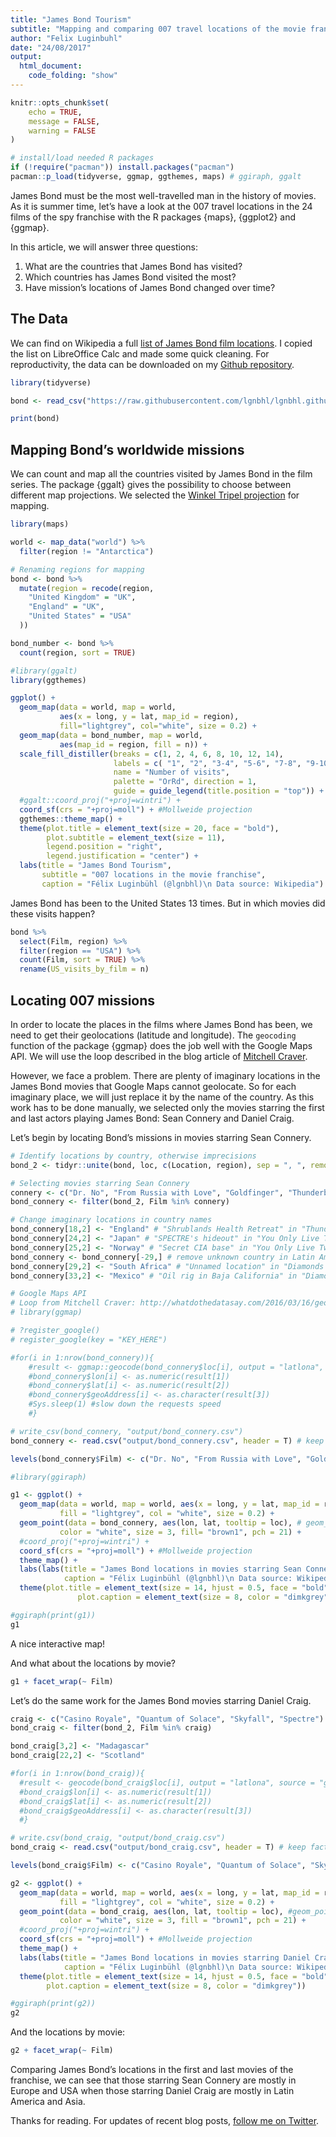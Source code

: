 ```yaml
---
title: "James Bond Tourism"
subtitle: "Mapping and comparing 007 travel locations of the movie franchise."
author: "Felix Luginbuhl"
date: "24/08/2017"
output: 
  html_document:
    code_folding: "show"
---
```


```r
knitr::opts_chunk$set(
	echo = TRUE,
	message = FALSE,
	warning = FALSE
)

# install/load needed R packages
if (!require("pacman")) install.packages("pacman")
pacman::p_load(tidyverse, ggmap, ggthemes, maps) # ggiraph, ggalt
```

James Bond must be the most well-travelled man in the history of movies. As it is summer time, let's have a look at the 007 travel locations in the 24 films of the spy franchise with the R packages {maps}, {ggplot2} and {ggmap}.

In this article, we will answer three questions:

1.  What are the countries that James Bond has visited?
2.  Which countries has James Bond visited the most?
3.  Have mission's locations of James Bond changed over time?

## The Data

We can find on Wikipedia a full [list of James Bond film locations](https://en.wikipedia.org/wiki/List_of_James_Bond_film_locations). I copied the list on LibreOffice Calc and made some quick cleaning. For reproductivity, the data can be downloaded on my [Github repository](https://github.com/lgnbhl/lgnbhl.github.io/blob/master/images/data_bond.csv).

```r
library(tidyverse)

bond <- read_csv("https://raw.githubusercontent.com/lgnbhl/lgnbhl.github.io/master/img/data_bond.csv")

print(bond)
```

## Mapping Bond's worldwide missions

We can count and map all the countries visited by James Bond in the film series. The package {ggalt} gives the possibility to choose between different map projections. We selected the [Winkel Tripel projection](https://en.wikipedia.org/wiki/Winkel_tripel_projection) for mapping.

```r
library(maps)

world <- map_data("world") %>% 
  filter(region != "Antarctica")

# Renaming regions for mapping
bond <- bond %>%
  mutate(region = recode(region,
    "United Kingdom" = "UK",
    "England" = "UK",
    "United States" = "USA"
  )) 

bond_number <- bond %>%
  count(region, sort = TRUE)

#library(ggalt)
library(ggthemes)

ggplot() +
  geom_map(data = world, map = world,
           aes(x = long, y = lat, map_id = region),
           fill="lightgrey", col="white", size = 0.2) +
  geom_map(data = bond_number, map = world,
           aes(map_id = region, fill = n)) +
  scale_fill_distiller(breaks = c(1, 2, 4, 6, 8, 10, 12, 14),
                       labels = c( "1", "2", "3-4", "5-6", "7-8", "9-10", "11-12", "13-14"),
                       name = "Number of visits",
                       palette = "OrRd", direction = 1,
                       guide = guide_legend(title.position = "top")) +
  #ggalt::coord_proj("+proj=wintri") +
  coord_sf(crs = "+proj=moll") + #Mollweide projection
  ggthemes::theme_map() +
  theme(plot.title = element_text(size = 20, face = "bold"),
        plot.subtitle = element_text(size = 11),
        legend.position = "right",
        legend.justification = "center") +
  labs(title = "James Bond Tourism",
       subtitle = "007 locations in the movie franchise",
       caption = "Félix Luginbühl (@lgnbhl)\n Data source: Wikipedia")
```

James Bond has been to the United States 13 times. But in which movies did these visits happen?

```r
bond %>%
  select(Film, region) %>%
  filter(region == "USA") %>%
  count(Film, sort = TRUE) %>%
  rename(US_visits_by_film = n)
```

## Locating 007 missions

In order to locate the places in the films where James Bond has been, we need to get their geolocations (latitude and longitude). The ```geocoding``` function of the package {ggmap} does the job well with the Google Maps API. We will use the loop described in the blog article of [Mitchell Craver](http://whatdothedatasay.com/2016/03/16/geocoding-addresses-in-r-with-ggmap/).

However, we face a problem. There are plenty of imaginary locations in the James Bond movies that Google Maps cannot geolocate. So for each imaginary place, we will just replace it by the name of the country. As this work has to be done manually, we selected only the movies starring the first and last actors playing James Bond: Sean Connery and Daniel Craig.

Let's begin by locating Bond's missions in movies starring Sean Connery.

```r
# Identify locations by country, otherwise imprecisions
bond_2 <- tidyr::unite(bond, loc, c(Location, region), sep = ", ", remove = FALSE)

# Selecting movies starring Sean Connery
connery <- c("Dr. No", "From Russia with Love", "Goldfinger", "Thunderball", "You Only Live Twice", "Diamonds Are Forever")
bond_connery <- filter(bond_2, Film %in% connery)

# Change imaginary locations in country names
bond_connery[18,2] <- "England" # "Shrublands Health Retreat" in "Thunderball"
bond_connery[24,2] <- "Japan" # "SPECTRE's hideout" in "You Only Live Twice"
bond_connery[25,2] <- "Norway" # "Secret CIA base" in "You Only Live Twice"
bond_connery <- bond_connery[-29,] # remove unknown country in Latin America
bond_connery[29,2] <- "South Africa" # "Unnamed location" in "Diamonds Are Forever"
bond_connery[33,2] <- "Mexico" # "Oil rig in Baja California" in "Diamonds Are Forever"

# Google Maps API
# Loop from Mitchell Craver: http://whatdothedatasay.com/2016/03/16/geocoding-addresses-in-r-with-ggmap/
# library(ggmap)

# ?register_google()
# register_google(key = "KEY_HERE")

#for(i in 1:nrow(bond_connery)){
    #result <- ggmap::geocode(bond_connery$loc[i], output = "latlona", source = "google")
    #bond_connery$lon[i] <- as.numeric(result[1])
    #bond_connery$lat[i] <- as.numeric(result[2])
    #bond_connery$geoAddress[i] <- as.character(result[3])
    #Sys.sleep(1) #slow down the requests speed
    #}

# write_csv(bond_connery, "output/bond_connery.csv")
bond_connery <- read.csv("output/bond_connery.csv", header = T) # keep factor

levels(bond_connery$Film) <- c("Dr. No", "From Russia with Love", "Goldfinger", "Thunderball", "You Only Live Twice", "Diamonds Are Forever")

#library(ggiraph)

g1 <- ggplot() +
  geom_map(data = world, map = world, aes(x = long, y = lat, map_id = region),
           fill = "lightgrey", col = "white", size = 0.2) +
  geom_point(data = bond_connery, aes(lon, lat, tooltip = loc), # geom_point_interactive
           color = "white", size = 3, fill= "brown1", pch = 21) +
  #coord_proj("+proj=wintri") +
  coord_sf(crs = "+proj=moll") + #Mollweide projection
  theme_map() +
  labs(labs(title = "James Bond locations in movies starring Sean Connery",
            caption = "Félix Luginbühl (@lgnbhl)\n Data source: Wikipedia")) +
  theme(plot.title = element_text(size = 14, hjust = 0.5, face = "bold"),
               plot.caption = element_text(size = 8, color = "dimkgrey"))

#ggiraph(print(g1))
g1
```

A nice interactive map!

And what about the locations by movie?

```r
g1 + facet_wrap(~ Film)
```

Let's do the same work for the James Bond movies starring Daniel Craig.

```r
craig <- c("Casino Royale", "Quantum of Solace", "Skyfall", "Spectre")
bond_craig <- filter(bond_2, Film %in% craig)

bond_craig[3,2] <- "Madagascar"
bond_craig[22,2] <- "Scotland"

#for(i in 1:nrow(bond_craig)){
  #result <- geocode(bond_craig$loc[i], output = "latlona", source = "google")
  #bond_craig$lon[i] <- as.numeric(result[1])
  #bond_craig$lat[i] <- as.numeric(result[2])
  #bond_craig$geoAddress[i] <- as.character(result[3])
  #}

# write.csv(bond_craig, "output/bond_craig.csv")
bond_craig <- read.csv("output/bond_craig.csv", header = T) # keep factor

levels(bond_craig$Film) <- c("Casino Royale", "Quantum of Solace", "Skyfall", "Spectre")

g2 <- ggplot() +
  geom_map(data = world, map = world, aes(x = long, y = lat, map_id = region),
           fill = "lightgrey", col = "white", size = 0.2) +
  geom_point(data = bond_craig, aes(lon, lat, tooltip = loc), #geom_point_interactive 
           color = "white", size = 3, fill = "brown1", pch = 21) +
  #coord_proj("+proj=wintri") +
  coord_sf(crs = "+proj=moll") + #Mollweide projection
  theme_map() +
  labs(labs(title = "James Bond locations in movies starring Daniel Craig",
            caption = "Félix Luginbühl (@lgnbhl)\n Data source: Wikipedia")) +
  theme(plot.title = element_text(size = 14, hjust = 0.5, face = "bold"),
        plot.caption = element_text(size = 8, color = "dimkgrey"))

#ggiraph(print(g2))
g2
```

And the locations by movie:

```r
g2 + facet_wrap(~ Film)
```

Comparing James Bond's locations in the first and last movies of the franchise, we can see that those starring Sean Connery are mostly in Europe and USA when those starring Daniel Craig are mostly in Latin America and Asia.

Thanks for reading. For updates of recent blog posts, [follow me on Twitter](https://twitter.com/lgnbhl).
